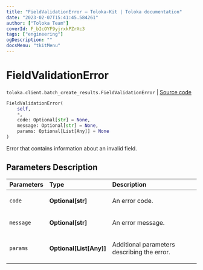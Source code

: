 ```yaml
---
title: "FieldValidationError — Toloka-Kit | Toloka documentation"
date: "2023-02-07T15:41:45.584261"
author: ["Toloka Team"]
coverId: F_bIcOYF9yjrxkPZrXc3
tags: ["engineering"]
ogDescription: ""
docsMenu: "tkitMenu"
---
```


# FieldValidationError
`toloka.client.batch_create_results.FieldValidationError` | [Source code](https://github.com/Toloka/toloka-kit/blob/v1.1.3/src/client/batch_create_results.py#L16)

```python
FieldValidationError(
    self,
    *,
    code: Optional[str] = None,
    message: Optional[str] = None,
    params: Optional[List[Any]] = None
)
```

Error that contains information about an invalid field.

## Parameters Description

| Parameters | Type | Description |
| :----------| :----| :-----------|
`code`|**Optional\[str\]**|<p>An error code.</p>
`message`|**Optional\[str\]**|<p>An error message.</p>
`params`|**Optional\[List\[Any\]\]**|<p>Additional parameters describing the error.</p>